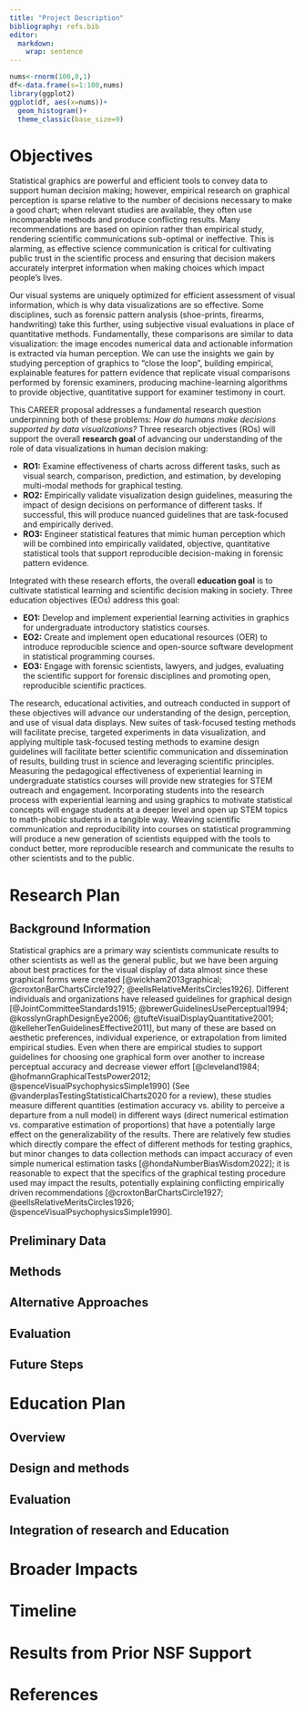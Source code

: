 ```yaml
---
title: "Project Description"
bibliography: refs.bib
editor: 
  markdown: 
    wrap: sentence
---
```


::: {.content-visible when-format="pdf"}
\newsection{D}
:::

```r
nums<-rnorm(100,0,1)
df<-data.frame(s=1:100,nums)
library(ggplot2)
ggplot(df, aes(x=nums))+
  geom_histogram()+
  theme_classic(base_size=9)
```

<!-- https://vcresearch.berkeley.edu/sites/default/files/inline-files/CAREER_Writing_Guide_2017_final.pdf -->

# Objectives

<!-- 1. Objectives/Specific Aims/Goals -->

<!-- Other names for these are goals, research thrusts, etc. You can call these whatever you like or whatever is most used in your field. -->

<!-- • Try to fit this information on one page. -->
<!-- • Start with a brief problem statement to introduce your research question and state why it is important. -->
<!-- • Put the solution to your research question in context of your overall, long-term career objectives. -->
<!-- • Identify the specific objective for the present proposal. -->
<!-- • Describe your overall hypothesis for your specific objective. -->
<!-- • List your specific aims for how you will accomplish the objectives of your proposal.  -->
<!--    o Each aim is to find out information, not to do a method (a method supports an aim, but is not the purpose of the aim; i.e., the aim should be outcome-oriented). -->
<!--    o Limit yourself to 2-4 aims. -->
<!--    o Be declarative (use short bullet points). -->
<!--    o Make sure aims are not inter-dependent but supportive of each other (i.e., make sure that if the first step of your proposal doesn’t turn out the way you expect, your entire proposal won't fail). -->
<!--    o Link your specific aims to hypotheses, as appropriate. -->
<!-- • Close this section with a statement on your expected outcomes, emphasizing the project's innovation. -->
<!-- • It can be very useful to try to diagram your objective and aims. -->

<!-- Problem statement:  -->

Statistical graphics are powerful and efficient tools to convey data to support human decision making; however, empirical research on graphical perception is sparse relative to the number of decisions necessary to make a good chart; when relevant studies are available, they often use incomparable methods and produce conflicting results.
Many recommendations are based on opinion rather than empirical study, rendering scientific communications sub-optimal or ineffective.
This is alarming, as effective science communication is critical for cultivating public trust in the scientific process and ensuring that decision makers accurately interpret information when making choices which impact people's lives.

Our visual systems are uniquely optimized for efficient assessment of visual information, which is why data visualizations are so effective.
Some disciplines, such as forensic pattern analysis (shoe-prints, firearms, handwriting) take this further, using subjective visual evaluations in place of quantitative methods.
Fundamentally, these comparisons are similar to data visualization: the image encodes numerical data and actionable information is extracted via human perception.
We can use the insights we gain by studying perception of graphics to "close the loop", building empirical, explainable features for pattern evidence that replicate visual comparisons performed by forensic examiners, producing machine-learning algorithms to provide objective, quantitative support for examiner testimony in court.

This CAREER proposal addresses a fundamental research question underpinning both of these problems: *How do humans make decisions supported by data visualizations?* Three research objectives (ROs) will support the overall **research goal** of advancing our understanding of the role of data visualizations in human decision making:

-   **RO1:** Examine effectiveness of charts across different tasks, such as visual search, comparison, prediction, and estimation, by developing multi-modal methods for graphical testing.
-   **RO2:** Empirically validate visualization design guidelines, measuring the impact of design decisions on performance of different tasks. If successful, this will produce nuanced guidelines that are task-focused and empirically derived.
-   **RO3:** Engineer statistical features that mimic human perception which will be combined into empirically validated, objective, quantitative statistical tools that support reproducible decision-making in forensic pattern evidence.

Integrated with these research efforts, the overall **education goal** is to cultivate statistical learning and scientific decision making in society.
Three education objectives (EOs) address this goal:

-   **EO1:** Develop and implement experiential learning activities in graphics for undergraduate introductory statistics courses.
-   **EO2:** Create and implement open educational resources (OER) to introduce reproducible science and open-source software development in statistical programming courses.
-   **EO3:** Engage with forensic scientists, lawyers, and judges, evaluating the scientific support for forensic disciplines and promoting open, reproducible scientific practices.

The research, educational activities, and outreach conducted in support of these objectives will advance our understanding of the design, perception, and use of visual data displays.
New suites of task-focused testing methods will facilitate precise, targeted experiments in data visualization, and applying multiple task-focused testing methods to examine design guidelines will facilitate better scientific communication and dissemination of results, building trust in science and leveraging scientific principles.
Measuring the pedagogical effectiveness of experiential learning in undergraduate statistics courses will provide new strategies for STEM outreach and engagement.
Incorporating students into the research process with experiential learning and using graphics to motivate statistical concepts will engage students at a deeper level and open up STEM topics to math-phobic students in a tangible way.
Weaving scientific communication and reproducibility into courses on statistical programming will produce a new generation of scientists equipped with the tools to conduct better, more reproducible research and communicate the results to other scientists and to the public. 

# Research Plan

<!-- 2. Research Plan -->

<!-- Note: The research and educational activities do not need to be addressed separately if the relationship between them is such that it works best to present an integrated project where the two are interspersed throughout the Project Description. -->

## Background Information

<!-- a. Background information -->

<!-- This section lets you: -->

<!-- 1. Orient reader to your subject, providing scientific background and context. -->

<!-- 2. Establish the importance and novelty of your project. -->

<!-- 3. Show your knowledge of the area through a solid review and objective citation of prior related work. -->

<!-- 4. Reveal that you are aware of opportunities, gaps, and roadblocks in your field.  -->

<!-- 5. Persuade the reviewers to become invested in your work by showing how your research matters for the field and their own research. -->

<!-- Write this section in nontechnical terms for a broader audience. -->

Statistical graphics are a primary way scientists communicate results to other scientists as well as the general public, but we have been arguing about best practices for the visual display of data almost since these graphical forms were created [@wickham2013graphical; @croxtonBarChartsCircle1927; @eellsRelativeMeritsCircles1926].
Different individuals and organizations have released guidelines for graphical design [@JointCommitteeStandards1915; @brewerGuidelinesUsePerceptual1994; @kosslynGraphDesignEye2006; @tufteVisualDisplayQuantitative2001; @kelleherTenGuidelinesEffective2011], but many of these are based on aesthetic preferences, individual experience, or extrapolation from limited empirical studies.
Even when there are empirical studies to support guidelines for choosing one graphical form over another to increase perceptual accuracy and decrease viewer effort [@cleveland1984; @hofmannGraphicalTestsPower2012; @spenceVisualPsychophysicsSimple1990] (See @vanderplasTestingStatisticalCharts2020 for a review), these studies measure different quantities (estimation accuracy vs. ability to perceive a departure from a null model) in different ways (direct numerical estimation vs. comparative estimation of proportions) that have a potentially large effect on the generalizability of the results.
<!-- Address Perception vs. Task vs. Structure vs. Meta Perception Testing methods (Measures in Visualization Space, Bolte & Bruckner, in Foundations of Data Visualization) --> There are relatively few studies which directly compare the effect of different methods for testing graphics, but minor changes to data collection methods can impact accuracy of even simple numerical estimation tasks [@hondaNumberBiasWisdom2022]; it is reasonable to expect that the specifics of the graphical testing procedure used may impact the results, potentially explaining conflicting empirically driven recommendations [@croxtonBarChartsCircle1927; @eellsRelativeMeritsCircles1926; @spenceVisualPsychophysicsSimple1990].

```{=tex}
\begin{wrapfigure}{R}{.25\textwidth}  
\includegraphics{ProjectDescription_files/figure-pdf/new-1}
\end{wrapfigure}
```
## Preliminary Data

<!-- b. Preliminary data -->

<!-- This is the place to highlight your own preliminary data, showing your ability to develop and test hypotheses, design rigorous experiments, perform experimental techniques, and analyze and interpret data. -->

<!-- • Illustrate the relevance of your preliminary data to your specific aims/goals and how it relates to your proposed research plan. -->

<!-- • Use high quality graphics and tables to illustrate your data and results. -->

## Methods

<!-- c. Methods -->

<!-- This is generally the longest section of the research plan, where you develop the details of your project. This section is not just about methods but design. -->

<!-- Suggested format for this section: -->

<!-- D. RESEARCH DESIGN AND METHODS -->

<!-- Introductory paragraph to orient reviewer to what you plan to do. -->

<!-- D.1. Aim 1. Repeat Specific Aim from page 1. -->

<!-- D.1.a. Hypothesis and Rationale. -->

<!-- D.1.b. Experimental Plan. -->

<!-- D.1.c. Expected Outcomes/Evaluation -->

<!-- D.1.d. Potential Pitfalls and Alternative Approaches -->

<!-- When outlining your experimental plan: -->

<!-- • Base it on your specific aims—restate the aims and describe the flow of experiments for each aim. -->

<!-- • Describe methodology for each aim, establishing your expertise with the approach by linking back to your preliminary studies and assessing the strengths and limitations of your approach. -->

<!-- • Cite appropriate references. -->

<!-- • Describe the timeline and sequence of experiments. -->

<!-- • Talk about relevance to the field. -->

## Alternative Approaches

<!-- d. Potential pitfalls and alternative approaches -->

<!-- Discuss the limitations of each approach you are proposing and how they may affect your results and data.  -->

<!-- • Call attention to potential difficulties and propose alternatives you will use if a technique is inadequate or the results are inconclusive. -->

<!-- • Describe potential pitfalls and what you will do if they occur. -->

<!-- • State what you will do if results are negative, how negative findings will also advance the field, and what you will do next. -->

## Evaluation

<!-- e. Evaluation -->

<!-- Describe how you will assess your research program. -->

<!-- • Consider linking this to your timeline and/or milestones. -->

<!-- • Describe future plans. -->

<!-- • Identify what others will be able to do with your research results. -->

## Future Steps

<!-- f. Future steps -->

# Education Plan

<!-- 3. Education Plan -->

<!-- Suggested length is 3-5 pages. Tips: Use first person, and refer to experiences that have informed your approach to education/teaching/mentoring.  -->

## Overview

<!-- a. Overview/background/aims -->

<!-- Frame a big picture for your education plan. Include background, motivation, rationale, and aims for each major activity in the plan (e.g., Aim 1, Aim 2, Aim 3.). Suggest limiting to 3 major aims. -->

## Design and methods

<!-- b. Design and methods -->

<!-- For each aim listed in 3a, describe the target audience, needs/gaps to be addressed, methods, resources (including  personnel, partnerships, budget), and measurable desired outcomes (i.e., what would success look like?). -->

## Evaluation

<!-- c. Evaluation -->

<!-- Describe how you will assess your education program. -->

<!-- • Consider linking this to your timeline. -->

<!-- Tip: Refer to the NSF User Friendly Handbook for Project Evaluation: nsf.gov/pubs/2002/nsf02057/nsf02057.pdf -->

## Integration of research and Education

<!-- d. Integration of research and education -->

<!-- How will your research impact your education goals and how will your education activities feed back into your research? -->

# Broader Impacts

<!-- 4. Broader Impacts -->

<!-- You must include a separate section that addresses the Broader Impacts of your proposal. -->

<!-- • Must use the section heading "Broader Impacts" somewhere in your proposal. -->

<!-- • Describe the broader impacts that are intrinsic to your research, as well as those that result from your education activities. -->

<!-- • As an alternative to one section on broader impacts, you could have multiple sections throughout the proposal that are paired with each aim. In this case, be sure that you still create a separate section with the heading "Broader Impacts." -->

# Timeline

<!-- 5. Timeline -->

<!-- This is where you show how everything will fit together. -->

<!-- • Propose an appropriate amount of work for the funding period. Reviewers are sensitive to proposals that seem “overly ambitious.” -->

<!-- • Provide a diagram of your timeline over the funding period, showing when you will hit certain milestones, or provide a list of milestones you will achieve in each year. -->

<!-- • Include key milestones for each education aim -->

# Results from Prior NSF Support

<!-- 6. Results from Prior NSF Support -->

<!-- Describe support from past 5 years per GPG instructions. If you have none, write “Not applicable.” Use this format: -->

<!-- (a) The NSF award number, amount and period of support. -->

<!-- (b) The title of the project. -->

<!-- (c) A summary of the results of the completed work, including accomplishments, supported by the award. The results must be separately described under two distinct headings: Intellectual Merit and Broader Impacts. -->

<!-- (d) A listing of the publications resulting from the NSF award. -->

<!-- (e) Evidence of research products and their availability, including, but not limited to: data, publications, samples, physical collections, software, and models, as described in any Data Management Plan. -->

<!-- (f) Write "Not applicable." (This section is for if the proposal is for renewed support.)  -->

<!-- If the project was recently awarded and therefore no new results exist, describe the major goals and broader impacts of the project. -->

::: {.content-visible when-format="pdf"}
\clearpage
:::

# References {.unnumbered}

::: {.content-visible when-format="pdf"}
\newsection{E}
:::
